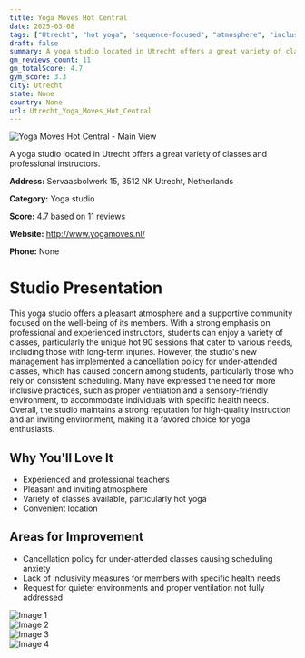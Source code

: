 ```yaml
---
title: Yoga Moves Hot Central
date: 2025-03-08
tags: ["Utrecht", "hot yoga", "sequence-focused", "atmosphere", "inclusivity", "Utrecht"]  
draft: false
summary: A yoga studio located in Utrecht offers a great variety of classes and professional instructors.
gm_reviews_count: 11
gm_totalScore: 4.7
gym_score: 3.3
city: Utrecht
state: None
country: None
url: Utrecht_Yoga_Moves_Hot_Central
---
```


<div className="aspect-[16/9] relative my-8">
  <img 
    src="https://lh5.googleusercontent.com/p/AF1QipPgFCneVbTNpwiYyJ-BaWY83K4qC7aJegtpBUyq=w1920-h1080-k-no"
    alt="Yoga Moves Hot Central - Main View"
    className="object-cover absolute inset-0 w-full h-full rounded-lg"
  />
</div>

A yoga studio located in Utrecht offers a great variety of classes and professional instructors.

**Address:** Servaasbolwerk 15, 3512 NK Utrecht, Netherlands

**Category:** Yoga studio

**Score:** 4.7 based on 11 reviews

**Website:** http://www.yogamoves.nl/

**Phone:** None

# Studio Presentation

This yoga studio offers a pleasant atmosphere and a supportive community focused on the well-being of its members. With a strong emphasis on professional and experienced instructors, students can enjoy a variety of classes, particularly the unique hot 90 sessions that cater to various needs, including those with long-term injuries. However, the studio's new management has implemented a cancellation policy for under-attended classes, which has caused concern among students, particularly those who rely on consistent scheduling. Many have expressed the need for more inclusive practices, such as proper ventilation and a sensory-friendly environment, to accommodate individuals with specific health needs. Overall, the studio maintains a strong reputation for high-quality instruction and an inviting environment, making it a favored choice for yoga enthusiasts.

## Why You'll Love It

- Experienced and professional teachers
- Pleasant and inviting atmosphere
- Variety of classes available, particularly hot yoga
- Convenient location

## Areas for Improvement

- Cancellation policy for under-attended classes causing scheduling anxiety
- Lack of inclusivity measures for members with specific health needs
- Request for quieter environments and proper ventilation not fully addressed

<div className="grid grid-cols-1 xl:grid-cols-2 gap-4 my-8">
<div className="aspect-[4/3] relative"><img src="https://lh5.googleusercontent.com/p/AF1QipNLlZPjO9OhbYujebF-8GGIQME89aGV7-Vt1O80=w1920-h1080-k-no" alt="Image 1" className="object-cover absolute inset-0 w-full h-full rounded-lg" /></div>
<div className="aspect-[4/3] relative"><img src="https://lh5.googleusercontent.com/p/AF1QipOKLENZNBBWNmWd6DjJEBI82kqf2sjdDRjS5-UH=w1920-h1080-k-no" alt="Image 2" className="object-cover absolute inset-0 w-full h-full rounded-lg" /></div>
<div className="aspect-[4/3] relative"><img src="https://lh5.googleusercontent.com/p/AF1QipNXxvFYdDHzA78L0yRzteJZk-y6IMy7ZTs5jXAd=w1920-h1080-k-no" alt="Image 3" className="object-cover absolute inset-0 w-full h-full rounded-lg" /></div>
<div className="aspect-[4/3] relative"><img src="https://lh5.googleusercontent.com/p/AF1QipOZ3s_m9-c0F7A66fTEdaDYQ8tFawlqASV1jK6K=w1920-h1080-k-no" alt="Image 4" className="object-cover absolute inset-0 w-full h-full rounded-lg" /></div>
</div>